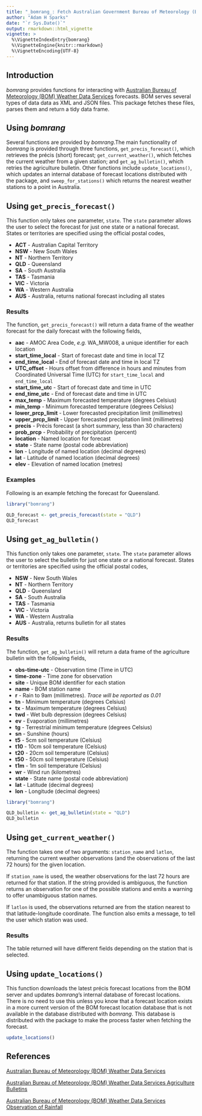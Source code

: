 ```yaml
---
title: "_bomrang_: Fetch Australian Government Bureau of Meteorology (BOM) Data"
author: "Adam H Sparks"
date: "`r Sys.Date()`"
output: rmarkdown::html_vignette
vignette: >
  %\VignetteIndexEntry{bomrang}
  %\VignetteEngine{knitr::rmarkdown}
  %\VignetteEncoding{UTF-8}
---
```


## Introduction

_bomrang_ provides functions for interacting with [Australian Bureau of Meteorology (BOM) Weather Data Services](http://www.bom.gov.au/catalogue/data-feeds.shtml) forecasts. BOM serves several types of data data as XML and JSON files. This package fetches these files, parses them and return a tidy data frame.

## Using _bomrang_

Several functions are provided by _bomrang_.The main functionality of _bomrang_ is provided through three functions, `get_precis_forecast()`, which retrieves the précis (short) forecast; `get_current_weather()`, which fetches the current weather from a given station; and `get_ag_bulletin()`, which retries the agriculture bulletin. Other functions include `update_locations()`, which updates an internal database of forecast locations distributed with the package, and `sweep_for_stations()` which returns the nearest weather stations to a point in Australia.

## Using `get_precis_forecast()`

This function only takes one parameter, `state`. The `state` parameter allows the user to select the forecast for just one state or a national forecast. States or territories are specified using the official postal codes, 

* **ACT** - Australian Capital Territory  
* **NSW** - New South Wales  
* **NT** - Northern Territory  
* **QLD** - Queensland  
* **SA** - South Australia  
* **TAS** - Tasmania  
* **VIC** - Victoria  
* **WA** - Western Australia  
* **AUS** - Australia, returns national forecast including all states  

### Results

The function, `get_precis_forecast()` will return a data frame of the weather forecast for the daily forecast with the following fields,

* **aac** - AMOC Area Code, _e.g._ WA_MW008, a unique identifier for each location  
* **start_time_local** - Start of forecast date and time in local TZ  
* **end_time_local** - End of forecast date and time in local TZ  
* **UTC_offset** -  Hours offset from difference in hours and minutes from Coordinated Universal Time (UTC) for `start_time_local` and `end_time_local`
* **start_time_utc** - Start of forecast date and time in UTC  
* **end_time_utc** - End of forecast date and time in UTC  
* **max_temp** - Maximum forecasted temperature (degrees Celsius)  
* **min_temp** - Minimum forecasted temperature (degrees Celsius)  
* **lower_prcp_limit** - Lower forecasted precipitation limit (millimetres)  
* **upper_prcp_limit** - Upper forecasted precipitation limit (millimetres)  
* **precis** - Précis forecast (a short summary, less than 30 characters)  
* **prob_prcp** - Probability of precipitation (percent)  
* **location** - Named location for forecast  
* **state** - State name (postal code abbreviation)  
* **lon** - Longitude of named location (decimal degrees)  
* **lat** - Latitude of named location (decimal degrees)  
* **elev** - Elevation of named location (metres)  

### Examples

Following is an example fetching the forecast for Queensland.

```r
library("bomrang")

QLD_forecast <- get_precis_forecast(state = "QLD")
QLD_forecast
```

## Using `get_ag_bulletin()`

This function only takes one parameter, `state`. The `state` parameter allows the user to select the bulletin for just one state or a national forecast. States or territories are specified using the official postal codes, 

* **NSW** - New South Wales  
* **NT** - Northern Territory  
* **QLD** - Queensland  
* **SA** - South Australia  
* **TAS** - Tasmania  
* **VIC** - Victoria  
* **WA** - Western Australia  
* **AUS** - Australia, returns bulletin for all states  

### Results

The function, `get_ag_bulletin()` will return a data frame of the agriculture bulletin with the following fields,

* **obs-time-utc** - Observation time (Time in UTC)  
* **time-zone** - Time zone for observation  
* **site** - Unique BOM identifier for each station  
* **name** - BOM station name  
* **r** - Rain to 9am (millimetres). _Trace will be reported as 0.01_  
* **tn** - Minimum temperature (degrees Celsius)  
* **tx** - Maximum temperature (degrees Celsius)  
* **twd** - Wet bulb depression (degrees Celsius)  
* **ev** - Evaporation (millimetres)  
* **tg** - Terrestrial minimum temperature (degrees Celsius)  
* **sn** - Sunshine (hours)  
* **t5** - 5cm soil temperature (Celsius)  
* **t10** - 10cm soil temperature (Celsius)  
* **t20** - 20cm soil temperature (Celsius)  
* **t50** - 50cm soil temperature (Celsius)  
* **t1m** - 1m soil temperature (Celsius)  
* **wr** - Wind run (kilometres)  
* **state** - State name (postal code abbreviation)  
* **lat** - Latitude (decimal degrees)  
* **lon** - Longitude (decimal degrees)  

```r
library("bomrang")

QLD_bulletin <- get_ag_bulletin(state = "QLD")
QLD_bulletin
```

## Using `get_current_weather()` 
The function takes one of two arguments: `station_name` and `latlon`, returning the current weather observations (and the observations of the last 72 hours) for the given location.

If `station_name` is used, the weather observations for the last 72 hours are returned for that station.
If the string provided is ambiguous, the function returns an observation for one of the possible stations and emits a warning to offer unambiguous station names. 

If `latlon` is used, the observations returned are from the station nearest to that latitude-longitude coordinate. The function also emits a message, to tell the user which station was used.

### Results
The table returned will have different fields depending on the station that is selected. 

## Using `update_locations()`

This function downloads the latest précis forecast locations from the BOM server and updates _bomrang_'s internal database of forecast locations. There is no need to use this unless you know that a forecast location exists in a more current version of the BOM forecast location database that is not available in the database distributed with _bomrang_. This database is distributed with the package to make the process faster when fetching the forecast.

```r
update_locations()
```

## References

[Australian Bureau of Meteorology (BOM) Weather Data Services](http://www.bom.gov.au/catalogue/data-feeds.shtml)

[Australian Bureau of Meteorology (BOM) Weather Data Services Agriculture Bulletins](http://www.bom.gov.au/catalogue/observations/about-agricultural.shtml)

[Australian Bureau of Meteorology (BOM) Weather Data Services Observation of Rainfall](http://www.bom.gov.au/climate/how/observations/rain-measure.shtml)
